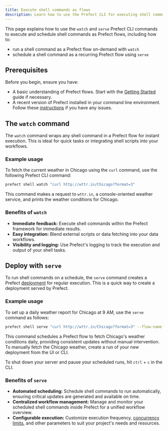 ```yaml
---
title: Execute shell commands as flows
description: Learn how to use the Prefect CLI for executing shell commands as flows.
---
```


This page explains how to use the `watch` and `serve` Prefect CLI commands to execute 
and schedule shell commands as Prefect flows, including how to:

- run a shell command as a Prefect flow on-demand with `watch`
- schedule a shell command as a recurring Prefect flow using `serve`

## Prerequisites
Before you begin, ensure you have:

- A basic understanding of Prefect flows. Start with the [Getting Started](/3.0rc/get-started/quickstart/) 
guide if necessary.
- A recent version of Prefect installed in your command line environment. 
Follow these [instructions](/3.0rc/get-started/install/) if you have any issues.

## The `watch` command
The `watch` command wraps any shell command in a Prefect flow for instant execution. 
This is ideal for quick tasks or integrating shell scripts into your workflows.

### Example usage
To fetch the current weather in Chicago using the `curl` command, use the following 
Prefect CLI command:

```bash
prefect shell watch "curl http://wttr.in/Chicago?format=3"
```

This command makes a request to `wttr.in`, a console-oriented weather service, and 
prints the weather conditions for Chicago.

### Benefits of `watch`
- **Immediate feedback:** Execute shell commands within the Prefect framework for immediate results.
- **Easy integration:** Blend external scripts or data fetching into your data workflows.
- **Visibility and logging:** Use Prefect's logging to track the execution and output of your 
shell tasks.

## Deploy with `serve`
To run shell commands on a schedule, the `serve` command creates a Prefect 
[deployment](/3.0rc/deploy/serve-flows/) for regular execution. 
This is a quick way to create a deployment served by Prefect.

### Example usage
To set up a daily weather report for Chicago at 9 AM, use the `serve` command as follows:

```bash
prefect shell serve "curl http://wttr.in/Chicago?format=3" --flow-name "Daily Chicago Weather Report" --cron-schedule "0 9 * * *" --deployment-name "Chicago Weather"
```

This command schedules a Prefect flow to fetch Chicago's weather conditions daily, 
providing consistent updates without manual intervention. 
To manually fetch the Chicago weather, create a run of your new deployment from the UI or CLI.

To shut down your server and pause your scheduled runs, hit `ctrl` + `c` in the CLI.

### Benefits of `serve`
- **Automated scheduling:** Schedule shell commands to run automatically, 
ensuring critical updates are generated and available on time.
- **Centralized workflow management:** Manage and monitor your scheduled shell commands 
inside Prefect for a unified workflow overview.
- **Configurable execution:** Customize execution frequency, 
[concurrency limits](/3.0rc/develop/global-concurrency-limits/), 
and other parameters to suit your project's needs and resources.
